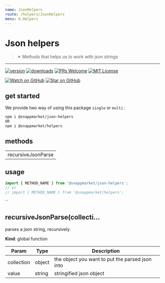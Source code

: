 ```yaml
---
name: JsonHelpers
route: /helpers/JsonHelpers
menu: 6.Helpers
---
```



# Json helpers
> ✴ Methods that helps us to work with json strings
----

[![version](https://img.shields.io/npm/v/@snappmarket/json-helpers.svg?style=flat-square)](https://www.npmjs.com/package/@snappmarket/json-helpers)
[![downloads](https://img.shields.io/npm/dm/@snappmarket/json-helpers.svg?style=flat-square)](http://www.npmtrends.com/@snappmarket/json-helpers)
[![PRs Welcome](https://img.shields.io/badge/PRs-welcome-brightgreen.svg?style=flat-square)](http://makeapullrequest.com)
[![MIT License](https://img.shields.io/npm/l/@snappmarket/json-helpers.svg?style=flat-square)](https://github.com/snappmarket/frontend-toolbox/tree/master/packages/useDidUpdateEffect/blob/master/LICENSE.md)

[![Watch on GitHub](https://img.shields.io/github/watchers/snappmarket/frontend-toolbox.svg?style=social)](https://github.com/snappmarket/frontend-toolbox/watchers)
[![Star on GitHub](https://img.shields.io/github/stars/snappmarket/frontend-toolbox.svg?style=social)](https://github.com/snappmarket/frontend-toolbox/stargazers)

## get started 
We provide two way of using this package `single` or `multi` :
```bash
npm i @snappmarket/json-helpers
OR
npm i @snappmarket/helpers
```

## methods
|        |
| ------ |
| recursiveJsonParse                                                 |  

## usage 
```javascript
import { METHOD_NAME } from '@snappmarket/json-helpers';
// or 
// import { METHOD_NAME } from '@snappmarket/helpers';
```
``

<a name="recursiveJsonParse"></a>

## recursiveJsonParse(collecti...
parses a json string, recursively.

**Kind**: global function  

| Param | Type | Description |
| --- | --- | --- |
| collection | object | the object you want to put the parsed json into |
| value | string | stringified json object |

